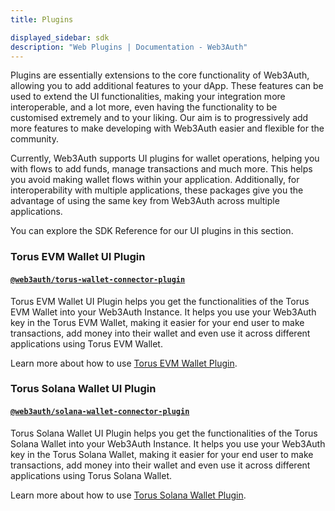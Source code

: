 ```yaml
---
title: Plugins

displayed_sidebar: sdk
description: "Web Plugins | Documentation - Web3Auth"
---
```


Plugins are essentially extensions to the core functionality of Web3Auth, allowing you to add additional features to your dApp. These features can be
used to extend the UI functionalities, making your integration more interoperable, and a lot more, even having the functionality to be customised
extremely and to your liking. Our aim is to progressively add more features to make developing with Web3Auth easier and flexible for the community.

Currently, Web3Auth supports UI plugins for wallet operations, helping you with flows to add funds, manage transactions and much more. This helps you
avoid making wallet flows within your application. Additionally, for interoperability with multiple applications, these packages give you the
advantage of using the same key from Web3Auth across multiple applications.

You can explore the SDK Reference for our UI plugins in this section.

### Torus EVM Wallet UI Plugin

#### [`@web3auth/torus-wallet-connector-plugin`](/sdk/pnp/web/plugins/evm-wallet)

Torus EVM Wallet UI Plugin helps you get the functionalities of the Torus EVM Wallet into your Web3Auth Instance. It helps you use your Web3Auth key
in the Torus EVM Wallet, making it easier for your end user to make transactions, add money into their wallet and even use it across different
applications using Torus EVM Wallet.

Learn more about how to use [Torus EVM Wallet Plugin](/sdk/pnp/web/plugins/evm-wallet).

### Torus Solana Wallet UI Plugin

#### [`@web3auth/solana-wallet-connector-plugin`](/sdk/pnp/web/plugins/solana-wallet)

Torus Solana Wallet UI Plugin helps you get the functionalities of the Torus Solana Wallet into your Web3Auth Instance. It helps you use your Web3Auth
key in the Torus Solana Wallet, making it easier for your end user to make transactions, add money into their wallet and even use it across different
applications using Torus Solana Wallet.

Learn more about how to use [Torus Solana Wallet Plugin](/sdk/pnp/web/plugins/solana-wallet).
